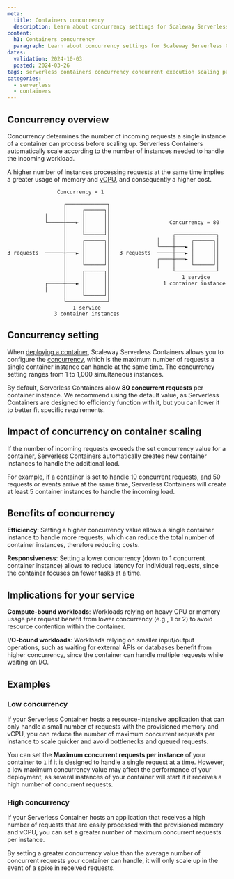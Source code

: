 ```yaml
---
meta:
  title: Containers concurrency
  description: Learn about concurrency settings for Scaleway Serverless Containers.
content:
  h1: Containers concurrency
  paragraph: Learn about concurrency settings for Scaleway Serverless Containers.
dates:
  validation: 2024-10-03
  posted: 2024-03-26
tags: serverless containers concurrency concurrent execution scaling parallelism parallel instances
categories:
  - serverless
  - containers
---
```


## Concurrency overview

Concurrency determines the number of incoming requests a single instance of a container can process before scaling up. Serverless Containers automatically scale according to the number of instances needed to handle the incoming workload. 

A higher number of instances processing requests at the same time implies a greater usage of memory and [vCPU](/serverless-containers/concepts/#vcpu), and consequently a higher cost.

```
                Concurrency = 1                                       
                                                                      
                  ┌─────────────┐                                     
                  │     ┌──────┐│                                     
            │     │     │      ││                                     
            └─────┼───► │      ││                   Concurrency = 80  
                  │     │      ││                                     
                  │     └──────┘│                    ┌─────────────┐  
                  │     ┌──────┐│               │    │     ┌──────┐│  
                  │     │      ││               └────┼───► │      ││  
3 requests  ──────┼───► │      ││   3 requests  ─────┼───► │      ││  
                  │     │      ││               ┌────┼───► │      ││  
                  │     └──────┘│               │    │     └──────┘│  
                  │     ┌──────┐│                    └─────────────┘  
                  │     │      ││                       1 service     
            ┌─────┼───► │      ││                 1 container instance
            │     │     │      ││                                     
                  │     └──────┘│                                     
                  └─────────────┘                                     
                     1 service                                        
               3 container instances                                  
```

## Concurrency setting

When [deploying a container](/serverless-containers/how-to/deploy-container/), Scaleway Serverless Containers allows you to configure the [concurrency](/serverless-containers/concepts/#concurrency), which is the maximum number of requests a single container instance can handle at the same time. The concurrency setting ranges from 1 to 1,000 simultaneous instances.

By default, Serverless Containers allow **80 concurrent requests** per container instance. We recommend using the default value, as Serverless Containers are designed to efficiently function with it, but you can lower it to better fit specific requirements.

## Impact of concurrency on container scaling

If the number of incoming requests exceeds the set concurrency value for a container, Serverless Containers automatically creates new container instances to handle the additional load.

For example, if a container is set to handle 10 concurrent requests, and 50 requests or events arrive at the same time, Serverless Containers will create at least 5 container instances to handle the incoming load.

## Benefits of concurrency

**Efficiency**: Setting a higher concurrency value allows a single container instance to handle more requests, which can reduce the total number of container instances, therefore reducing costs.

**Responsiveness**: Setting a lower concurrency (down to 1 concurrent container instance) allows to reduce latency for individual requests, since the container focuses on fewer tasks at a time.

## Implications for your service

**Compute-bound workloads**: Workloads relying on heavy CPU or memory usage per request benefit from lower concurrency (e.g., 1 or 2) to avoid resource contention within the container.

**I/O-bound workloads**: Workloads relying on smaller input/output operations, such as waiting for external APIs or databases benefit from higher concurrency, since the container can handle multiple requests while waiting on I/O.

## Examples

### Low concurrency

If your Serverless Container hosts a resource-intensive application that can only handle a small number of requests with the provisioned memory and vCPU, you can reduce the number of maximum concurrent requests per instance to scale quicker and avoid bottlenecks and queued requests.

You can set the **Maximum concurrent requests per instance** of your container to `1` if it is designed to handle a single request at a time. However, a low maximum concurrency value may affect the performance of your deployment, as several instances of your container will start if it receives a high number of concurrent requests.

### High concurrency

If your Serverless Container hosts an application that receives a high number of requests that are easily processed with the provisioned memory and vCPU, you can set a greater number of maximum concurrent requests per instance.

By setting a greater concurrency value than the average number of concurrent requests your container can handle, it will only scale up in the event of a spike in received requests.